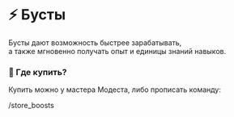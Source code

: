 
# ⚡ Бусты

Бусты дают возможность быстрее зарабатывать,  
а также мгновенно получать опыт и единицы знаний навыков.

### 🛒 Где купить?

Купить можно у мастера Модеста, либо прописать команду:

/store_boosts